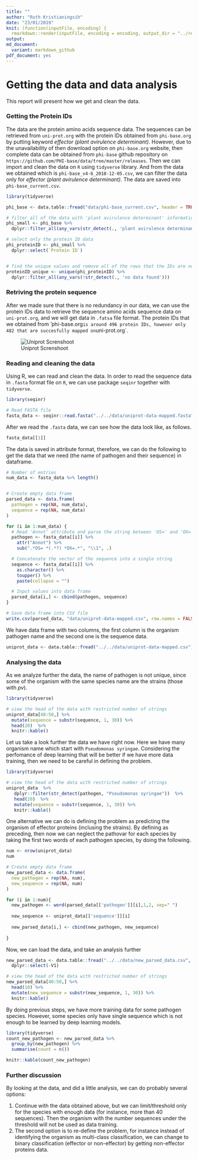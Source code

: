 ```yaml
---
title: ""
author: "Ruth Kristianingsih"
date: "23/01/2019"
knit: (function(inputFile, encoding) {
  rmarkdown::render(inputFile, encoding = encoding, output_dir = "../reports") })
output:
md_document:
  variant: markdown_github
pdf_document: yes
---
```


# Getting the data and data analysis

This report will present how we get and clean the data.

### Getting the Protein IDs

The data are the protein amino acids sequence data. The sequences can be retrieved from `uni-prot.org` with the protein IDs obtained from `phi-base.org` by putting keyword *effector (plant avirulence determinant)*. However, due to the unavailability of then download option on `phi-base.org` website, then complete data can be obtained from `phi-base` github repository on `https://github.com/PHI-base/data/tree/master/releases`. Then we can import and clean the data on `R` using `tidyverse` library. And from the data we obtained which is `phi-base_v4-6_2018-12-05.csv`, we can filter the data only for  *effector (plant avirulence determinant)*. The data are saved into `phi-base_current.csv`.

```r
library(tidyverse)

phi_base <- data.table::fread("data/phi-base_current.csv", header = TRUE)

# filter all of the data with 'plant avirulence determinant' information
phi_small <- phi_base %>%
  dplyr::filter_all(any_vars(str_detect(., 'plant avirulence determinant')))

# select only the protein ID data
phi_proteinID <- phi_small %>%
  dplyr::select(`Protein ID`)


# find the unique values and remove all of the rows that the IDs are not available
proteinID_unique <- unique(phi_proteinID) %>%
  dplyr::filter_all(any_vars(!str_detect(., 'no data found')))
```

### Retriving the protein sequence

After we made sure that there is no redundancy in our data, we can use the protein IDs data to retrieve the sequence amino acids sequence data on `uni-prot.org`, and we will get data in `.fatsa` file format. The protein IDs that we obtained from 'phi-base.org` is around 496 protein IDs, however only 482 that are succesfully mapped on `uni-prot.org`.

![Uniprot Screnshoot](../../data/images/uniprot-screenshoot.png)

### Reading and cleaning the data

Using R, we can read and clean the data. In order to read the sequence data in `.fasta` format file on `R`, we can use package `seqinr` together with `tidyverse`. 

```r
library(seqinr)

# Read FASTA file
fasta_data <- seqinr::read.fasta("../../data/uniprot-data-mapped.fasta")
```

After we read the `.fasta` data, we can see how the data look like, as follows.

```r
fasta_data[[1]]
```

The data is saved in attribute format, therefore, we can do the following to get the data that we need (the name of pathogen and their sequence) in dataframe.

```r
# Number of entries
num_data <- fasta_data %>% length()


# Create empty data frame
parsed_data <- data.frame(
  pathogen = rep(NA, num_data),
  sequence = rep(NA, num_data)
)

for (i in 1:num_data) {
  # Read 'Annot' attribute and parse the string between 'OS=' and 'OX='
  pathogen <- fasta_data[[i]] %>%
    attr("Annot") %>%
    sub(".*OS= *(.*?) *OX=.*", "\\1", .)

  # Concatenate the vector of the sequence into a single string
  sequence <- fasta_data[[i]] %>%
    as.character() %>%
    toupper() %>%
    paste(collapse = "")

  # Input values into data frame
  parsed_data[i,] <- cbind(pathogen, sequence)
}

# Save data frame into CSV file
write.csv(parsed_data, "data/uniprot-data-mapped.csv", row.names = FALSE)
```

We have data frame with two columns, the first column is the organism pathogen name and the second one is the sequence data. 

```r
uniprot_data <- data.table::fread("../../data/uniprot-data-mapped.csv")
```

### Analysing the data

As we analyze further the data, the name of pathogen is not unique, since some of the organism with the same species name are the strains (those with *pv*). 

```r
library(tidyverse)

# view the head of the data with restricted number of strings
uniprot_data[40:50,] %>%
  mutate(sequence = substr(sequence, 1, 30)) %>% 
  head(20)  %>%
  knitr::kable()
```

Let us take a look further the data we have right now. Here we have many organism name which start with `Pseudomonas syringae`. Considering the perfomance of deep learning that will be better if we have more data training, then we need to be careful in defining the problem. 


```r
library(tidyverse)

# view the head of the data with restricted number of strings
uniprot_data  %>% 
   dplyr::filter(str_detect(pathogen, "Pseudomonas syringae"))  %>%
   head(20)  %>%
   mutate(sequence = substr(sequence, 1, 30)) %>% 
   knitr::kable()

```

One alternative we can do is defining the problem as predicting the organism of effector proteins (inclusing the strains). By defining as preceding, then now we can neglect the pathovar for each species by taking the first two words of each pathogen species, by doing the following. 

```r
num <- nrow(uniprot_data)
num

# Create empty data frame
new_parsed_data <- data.frame(
  new_pathogen = rep(NA, num),
  new_sequence = rep(NA, num)
)

for (i in 1:num){
  new_pathogen <- word(parsed_data[['pathogen']][i],1,2, sep=" ")
  
  new_sequence <- uniprot_data[['sequence']][i]
  
  new_parsed_data[i,] <- cbind(new_pathogen, new_sequence)
  
}

```

Now, we can load the data, and take an analysis further


```r
new_parsed_data <- data.table::fread("../../data/new_parsed_data.csv", header = TRUE) %>% 
  dplyr::select(-V1)
```

```r
# view the head of the data with restricted number of strings
new_parsed_data[40:50,] %>% 
  head(10) %>% 
  mutate(new_sequence = substr(new_sequence, 1, 30)) %>% 
  knitr::kable()
```

By doing previous steps, we have more training data for some pathogen species. However, some species only have single sequence which is not enough to be learned by deep learning models. 


```r
library(tidyverse)
count_new_pathogen <- new_parsed_data %>%
  group_by(new_pathogen) %>%
  summarise(count = n())

knitr::kable(count_new_pathogen)
```

### Further discussion

By looking at the data, and did a little analysis, we can do probably several options:

1. Continue with the data obtained above, but we can limit/threshold only for the species with enough data (for instance, more than 40 sequences). Then the organism with the number sequences under the threshold will not be used as data training.
2. The second option is to re-define the problem, for instance instead of identifying the organism as multi-class classification, we can change to binary classification (effector or non-effector) by getting non-effector proteins data.  


 
